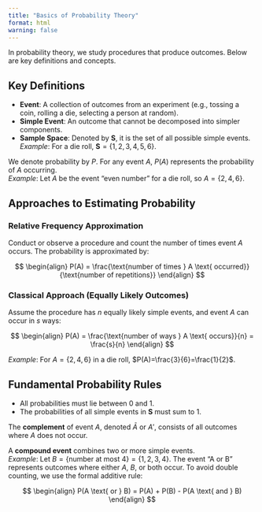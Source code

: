 ```yaml
---
title: "Basics of Probability Theory"
format: html
warning: false
---
```


In probability theory, we study procedures that produce outcomes. Below are key definitions and concepts.

## Key Definitions

- **Event**: A collection of outcomes from an experiment (e.g., tossing a coin, rolling a die, selecting a person at random).
- **Simple Event**: An outcome that cannot be decomposed into simpler components.
- **Sample Space**: Denoted by $\mathbf{S}$, it is the set of all possible simple events.  
  *Example*: For a die roll, $\mathbf{S} = \{1,2,3,4,5,6\}$.

We denote probability by $P$. For any event $A$, $P(A)$ represents the probability of $A$ occurring.  
*Example*: Let $A$ be the event "even number" for a die roll, so $A = \{2,4,6\}$.

## Approaches to Estimating Probability

### Relative Frequency Approximation

Conduct or observe a procedure and count the number of times event $A$ occurs. The probability is approximated by:

$$
\begin{align}
P(A) = \frac{\text{number of times } A \text{ occurred}}{\text{number of repetitions}}
\end{align}
$$

### Classical Approach (Equally Likely Outcomes)

Assume the procedure has $n$ equally likely simple events, and event $A$ can occur in $s$ ways:

$$
\begin{align}
P(A) = \frac{\text{number of ways } A \text{ occurs}}{n} = \frac{s}{n}
\end{align}
$$

*Example*: For $A = \{2,4,6\}$ in a die roll, $P(A)=\frac{3}{6}=\frac{1}{2}$.

## Fundamental Probability Rules

- All probabilities must lie between 0 and 1.
- The probabilities of all simple events in $\mathbf{S}$ must sum to 1.

The **complement** of event $A$, denoted $\bar{A}$ or $A'$, consists of all outcomes where $A$ does not occur.

A **compound event** combines two or more simple events.  
*Example*: Let $B = \{\text{number at most 4}\} = \{1,2,3,4\}$. The event "A or B" represents outcomes where either $A$, $B$, or both occur. To avoid double counting, we use the formal additive rule:

$$
\begin{align}
P(A \text{ or } B) = P(A) + P(B) - P(A \text{ and } B)
\end{align}
$$
